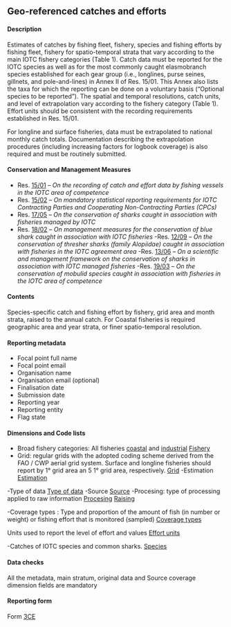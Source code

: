 ## Geo-referenced catches and efforts {#CEdataset}

#### Description

Estimates of catches by fishing fleet, fishery, species and fishing efforts by fishing fleet, fishery for spatio-temporal strata that vary according to the main IOTC fishery categories (Table 1). Catch data must be reported for the IOTC species as well as for the most commonly caught elasmobranch species established for each gear group (i.e., longlines, purse seines, gillnets, and pole-and-lines) in Annex II of Res. 15/01. This Annex also lists the taxa for which the reporting can be done on a voluntary basis (“Optional species to be reported”). The spatial and temporal resolutions, catch units, and level of extrapolation vary according to the fishery category (Table 1). Effort units should be consistent with the recording requirements established in Res. 15/01.

For longline and surface fisheries, data must be extrapolated to national monthly catch totals. Documentation describing the extrapolation procedures (including increasing factors for logbook coverage) is also required and must be routinely submitted.

#### Conservation and Management Measures

- Res. [15/01](https://www.iotc.org/cmm/resolution-1501-recording-catch-and-effort-data-fishing-vessels-iotc-area-competence) -- _On the recording of catch and effort data by fishing vessels in the IOTC area of competence_
- Res. [15/02](https://www.iotc.org/cmm/resolution-1502-mandatory-statistical-reporting-requirements-iotc-contracting-parties-and) -- _On mandatory statistical reporting requirements for IOTC Contracting Parties and Cooperating Non-Contracting Parties (CPCs)_
- Res. [17/05](https://www.iotc.org/cmm/resolution-1705-conservation-sharks-caught-association-fisheries-managed-iotc) -- _On the conservation of sharks caught in association with fisheries managed by IOTC_
- Res. [18/02](https://iotc.org/cmm/resolution-1802-management-measures-conservation-blue-shark-caught-association-iotc-fisheries) -- _On management measures for the conservation of blue shark caught in association with IOTC fisheries_
-Res. [12/09](https://iotc.org/cmm/resolution-1209-conservation-thresher-sharks-family-alopiidae-caught-association-fisheries-iotc) -- _On the conservation of thresher sharks (family Alopiidae) caught in association with fisheries in the IOTC agreement area_
-Res. [13/06](https://iotc.org/cmm/resolution-1306-scientific-and-management-framework-conservation-sharks-species-caught) -- _On a scientific and management framework on the conservation of sharks in association with IOTC managed fisheries_
-Res. [19/03](https://iotc.org/cmm/resolution-1903-conservation-mobulid-rays-caught-association-fisheries-iotc-area-competence) -- _On the conservation of mobulid species caught in association with fisheries in the IOTC area of competence_

#### Contents
Species-specific catch and fishing effort by fishery, grid area and month strata, raised to the annual catch. For Coastal fisheries is required geographic area and year strata, or finer spatio-temporal resolution.

#### Reporting metadata

- Focal point full name
- Focal point email
- Organisation name
- Organisation email (optional)
- Finalisation date
- Submission date
- Reporting year
- Reporting entity
- Flag state

#### Dimensions and Code lists 

<!-- Main Stratum (?) , to be in line with the forms -->

- Broad fishery categories: All fisheries
[coastal](#iotccoastalfishery) and [industrial](#iotcindustrialfishery)
[Fishery](../domain/fisheries/#fisheries)
<!-- Target species (?) if the new fishery codes are defined included the target species, we will keep this column in the form ?-->
- Grid: regular grids with the adopted coding scheme derived from the FAO / CWP aerial grid system. Surface and longline fisheries should report by 1° grid area an 5 1° grid area, respectively.
[Grid](../domain/admin/#IOTCgridsCESF)
-Estimation
[Estimation](../domain/data/#estimations)

<!-- Original data (?) , to be in line with the forms -->
-Type of data
[Type of data](../domain/data/#Types_of_data_(DTATY))
-Source
[Source](../domain/data/#Sources_(DTASRC*))
-Procesing: type of processing applied to raw information
[Procesing](../domain/data/#Processings_(DTAPRO*))
[Raising](https://data.iotc.org/reference/1.0.0/domain/data/#raisings)

<!-- Source coverage (?) , to be in line with the forms -->
-Coverage types : Type and proportion of the amount of fish (in number or weight) or fishing effort that is monitored (sampled)
[Coverage types](https://data.iotc.org/reference/1.0.0/domain/data/#coverageTypes)

<!--Effort -->
Units used to report the level of effort and values
[Effort units](../domain/fisheries/#effortUnits)

<!-- Catch by species -->
-Catches of IOTC species and common sharks. 
[Species](https://data.iotc.org/reference/1.0.0/domain/biological/#allSpecies)  


#### Data checks

All the metadata, main stratum, original data and Source coverage dimension fields are mandatory

#### Reporting form

Form [3CE](../forms/#Form_3CE)

\pagebreak

